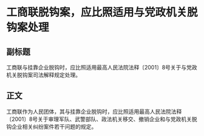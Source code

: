 # 工商联脱钩案，应比照适用与党政机关脱钩案处理
## 副标题
工商联与挂靠企业脱钩时，应比照适用最高人民法院法释〔2001〕8号关于与党政机关脱钩案司法解释规定处理。
## 正文
工商联作为人民团体，其与挂靠企业脱钩时，应比照适用最高人民法院法释〔2001〕8号关于审理军队、武警部队、政法机关移交、撤销企业和与党政机关脱钩企业相关纠纷案件若干问题的规定。